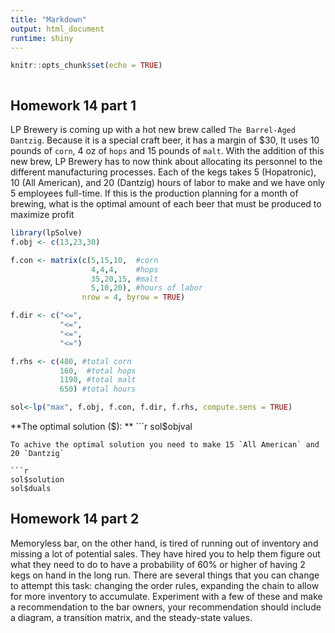 ---
title: "Markdown"
output: html_document
runtime: shiny
---

```{r setup, include=FALSE}
knitr::opts_chunk$set(echo = TRUE)
```


```{r eruptions, echo=FALSE}

```

## Homework 14 part 1

LP Brewery is coming up with a hot new brew called `The Barrel-Aged Dantzig`. Because it is a special craft beer, it has a margin of $30, It uses 10 pounds of `corn`, 4 oz of `hops` and 15 pounds of `malt`. With the addition of this new brew, LP Brewery has to now think about allocating its personnel to the different manufacturing processes. Each of the kegs takes 5 (Hopatronic), 10 (All American), and 20 (Dantzig) hours of labor to make and we have only 5 employees full-time. If this is the production planning for a month of brewing, what is the optimal amount of each beer that must be produced to maximize profit
```{r warning=FALSE,echo=FALSE,message=FALSE}
library(lpSolve)
f.obj <- c(13,23,30)

f.con <- matrix(c(5,15,10,  #corn
                  4,4,4,    #hops
                  35,20,15, #malt
                  5,10,20), #hours of labor
                nrow = 4, byrow = TRUE)

f.dir <- c("<=",
           "<=",
           "<=",
           "<=")

f.rhs <- c(480, #total corn
           160,  #total hops
           1190, #total malt
           650) #total hours

sol<-lp("max", f.obj, f.con, f.dir, f.rhs, compute.sens = TRUE)
```

**The optimal solution ($): ** 
```{r echo=FALSE, message=FALSE, warning=FALSE}
sol$objval
```
To achive the optimal solution you need to make 15 `All American` and 20 `Dantzig`

```{r echo=FALSE, message=FALSE, warning=FALSE}
sol$solution
sol$duals
```

## Homework 14 part 2

Memoryless bar, on the other hand, is tired of running out of inventory and missing a lot of potential sales. They have hired you to help them figure out what they need to do to have a probability of 60% or higher of having 2 kegs on hand in the long run. There are several things that you can change to attempt this task: changing the order rules, expanding the chain to allow for more inventory to accumulate. Experiment with a few of these and make a recommendation to the bar owners, your recommendation should include a diagram, a transition matrix, and the steady-state values.
```{r}

```



